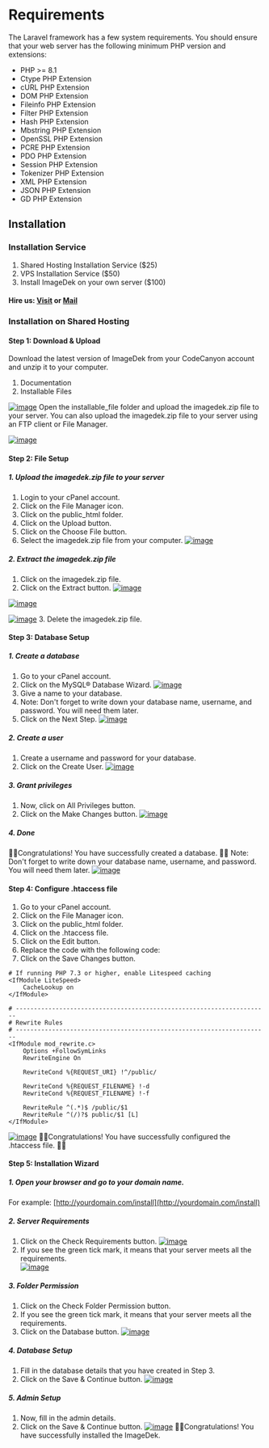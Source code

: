 # Requirements
The Laravel framework has a few system requirements. You should ensure that your web server has the following minimum PHP version and extensions:
* PHP >= 8.1
* Ctype PHP Extension
* cURL PHP Extension
* DOM PHP Extension
* Fileinfo PHP Extension
* Filter PHP Extension
* Hash PHP Extension
* Mbstring PHP Extension
* OpenSSL PHP Extension
* PCRE PHP Extension
* PDO PHP Extension
* Session PHP Extension
* Tokenizer PHP Extension
* XML PHP Extension
* JSON PHP Extension
* GD PHP Extension

## Installation
### Installation Service
1. Shared Hosting Installation Service ($25)
2. VPS Installation Service ($50)
3. Install ImageDek on your own server ($100)

#### Hire us: [Visit](https://codecanyon.net/user/designing-world#contact) or [Mail](mailto:care.designingworld@gmail.com)

### Installation on Shared Hosting
#### Step 1: Download & Upload
Download the latest version of ImageDek from your CodeCanyon account and unzip it to your computer.
1. Documentation
2. Installable Files

[![image](https://www.linkpicture.com/q/Screenshot-from-2023-03-19-16-51-14.png)](https://www.linkpicture.com/view.php?img=LPic6416ea12287a91180468548)
Open the installable_file folder and upload the imagedek.zip file to your server. You can also upload the imagedek.zip file to your server using an FTP client or File Manager.

[![image](https://www.linkpicture.com/q/Screenshot-from-2023-03-19-16-55-01.png)](https://www.linkpicture.com/view.php?img=LPic6416ea12287a91180468548)

#### Step 2: File Setup
##### 1. Upload the imagedek.zip file to your server
1. Login to your cPanel account.
2. Click on the File Manager icon.
3. Click on the public_html folder.
4. Click on the Upload button.
5. Click on the Choose File button.
6. Select the imagedek.zip file from your computer.
[![image](https://www.linkpicture.com/q/Screenshot-from-2023-03-19-16-59-30.png)](https://www.linkpicture.com/view.php?img=LPic6416eb1d6a173995650596)

##### 2. Extract the imagedek.zip file
1. Click on the imagedek.zip file.
2. Click on the Extract button.
[![image](https://www.linkpicture.com/q/Screenshot-from-2023-03-19-17-00-10.png)](https://www.linkpicture.com/view.php?img=LPic6416eb593d8a01165894817)


[![image](https://www.linkpicture.com/q/Screenshot-from-2023-03-19-17-00-14.png)](https://www.linkpicture.com/view.php?img=LPic6416eb593d8a01165894817)


[![image](https://www.linkpicture.com/q/Screenshot-from-2023-03-19-17-00-31.png)](https://www.linkpicture.com/view.php?img=LPic6416eb593d8a01165894817)
3. Delete the imagedek.zip file.

#### Step 3: Database Setup
##### 1. Create a database
1. Go to your cPanel account.
2. Click on the MySQL® Database Wizard.
[![image](https://www.linkpicture.com/q/Screenshot-from-2023-03-19-16-51-15.png)](https://www.linkpicture.com/view.php?img=LPic6416ec0d85c0c1358560332)
3. Give a name to your database.
4. Note: Don't forget to write down your database name, username, and password. You will need them later.
5. Click on the Next Step.
[![image](https://www.linkpicture.com/q/Screenshot-from-2023-03-19-17-04-31.png)](https://www.linkpicture.com/view.php?img=LPic6416ec967d8642056920152)

##### 2. Create a user
1. Create a username and password for your database.
2. Click on the Create User.
[![image](https://www.linkpicture.com/q/Screenshot-from-2023-03-19-17-07-27_1.png)](https://www.linkpicture.com/view.php?img=LPic6416ed74f415d696687038)

##### 3. Grant privileges
1. Now, click on All Privileges button.
2. Click on the Make Changes button.
[![image](https://www.linkpicture.com/q/Screenshot-from-2023-03-19-17-07-46_1.png)](https://www.linkpicture.com/view.php?img=LPic6416ed74f415d696687038)

##### 4. Done
🥳🎉Congratulations! You have successfully created a database. 🎉🥳
Note: Don't forget to write down your database name, username, and password. You will need them later.
[![image](https://www.linkpicture.com/q/Screenshot-from-2023-03-19-17-07-51_1.png)](https://www.linkpicture.com/view.php?img=LPic6416ed74f415d696687038)

#### Step 4: Configure .htaccess file
1. Go to your cPanel account.
2. Click on the File Manager icon.
3. Click on the public_html folder.
4. Click on the .htaccess file.
5. Click on the Edit button.
6. Replace the code with the following code:
7. Click on the Save Changes button.
```
# If running PHP 7.3 or higher, enable Litespeed caching
<IfModule LiteSpeed>
    CacheLookup on
</IfModule>

# ----------------------------------------------------------------------
# Rewrite Rules
# ----------------------------------------------------------------------
<IfModule mod_rewrite.c>
    Options +FollowSymLinks
    RewriteEngine On

    RewriteCond %{REQUEST_URI} !^/public/

    RewriteCond %{REQUEST_FILENAME} !-d
    RewriteCond %{REQUEST_FILENAME} !-f

    RewriteRule ^(.*)$ /public/$1
    RewriteRule ^(/)?$ public/$1 [L]
</IfModule>
```
[![image](https://www.linkpicture.com/q/Screenshot-from-2023-03-19-17-13-15.png)](https://www.linkpicture.com/view.php?img=LPic6416ee59ab7e01110322383)
🥳🎉Congratulations! You have successfully configured the .htaccess file. 🎉🥳

#### Step 5: Installation Wizard
##### 1. Open your browser and go to your domain name.
For example: [http://yourdomain.com/install](http://yourdomain.com/install)
##### 2. Server Requirements
1. Click on the Check Requirements button.
[![image](https://www.linkpicture.com/q/Screenshot-from-2023-03-19-17-15-34.png)](https://www.linkpicture.com/view.php?img=LPic6416efdd50c9b1008487652)
2. If you see the green tick mark, it means that your server meets all the requirements. <br/>
[![image](https://www.linkpicture.com/q/Screenshot-from-2023-03-19-17-16-58.png)](https://www.linkpicture.com/view.php?img=LPic6416efdd50c9b1008487652)

##### 3. Folder Permission
1. Click on the Check Folder Permission button.
2. If you see the green tick mark, it means that your server meets all the requirements. <br/>
3. Click on the Database button.
[![image](https://www.linkpicture.com/q/Screenshot-from-2023-03-19-17-17-05.png)](https://www.linkpicture.com/view.php?img=LPic6416efdd50c9b1008487652)

##### 4. Database Setup
1. Fill in the database details that you have created in Step 3.
2. Click on the Save & Continue button.
[![image](https://www.linkpicture.com/q/Screenshot-from-2023-03-19-17-19-04.png)](https://www.linkpicture.com/view.php?img=LPic6416efdd50c9b1008487652)

##### 5. Admin Setup
1. Now, fill in the admin details.
2. Click on the Save & Continue button.
[![image](https://www.linkpicture.com/q/Screenshot-from-2023-03-19-17-19-32.png)](https://www.linkpicture.com/view.php?img=LPic6416efdd50c9b1008487652)
🥳🎉Congratulations! You have successfully installed the ImageDek.